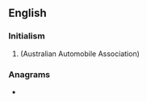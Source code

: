 {{also|rãa|råa|ra'a|rå}}
==English==

===Initialism===
{{rfc-header|Initialism}}
{{head|en|initialism}}

# {{w|Royal Automobile Association}} (Australian Automobile Association)

===Anagrams===
* {{anagrams|en|AAR|ARA|Aar|Ara|ara}}